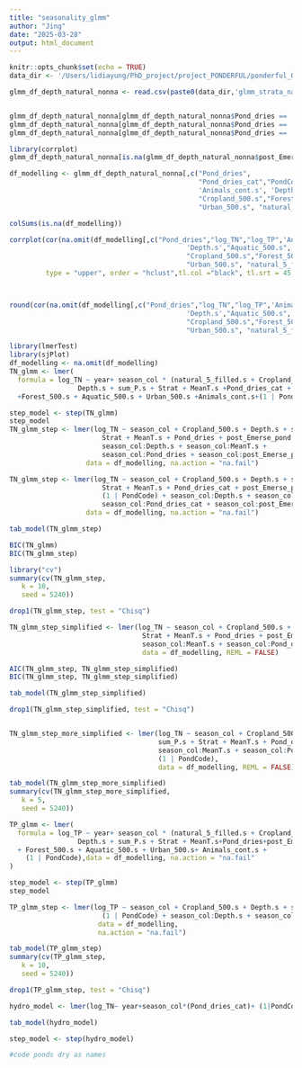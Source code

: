 ```yaml
---
title: "seasonality_glmm"
author: "Jing"
date: "2025-03-28"
output: html_document
---
```


```r
knitr::opts_chunk$set(echo = TRUE)
data_dir <- '/Users/lidiayung/PhD_project/project_PONDERFUL/ponderful_OUTPUT/ponderful_seasonility/'

glmm_df_depth_natural_nonna <- read.csv(paste0(data_dir,'glmm_strata_natural_5_filleds.csv'))


glmm_df_depth_natural_nonna[glmm_df_depth_natural_nonna$Pond_dries == '0','Pond_dries_cat'] = 'Permernant'
glmm_df_depth_natural_nonna[glmm_df_depth_natural_nonna$Pond_dries == '1','Pond_dries_cat'] = 'Semi-P'
glmm_df_depth_natural_nonna[glmm_df_depth_natural_nonna$Pond_dries == '2','Pond_dries_cat'] = 'Temporaty'

```


```r
library(corrplot)
glmm_df_depth_natural_nonna[is.na(glmm_df_depth_natural_nonna$post_Emerse_pond.s),]

df_modelling <- glmm_df_depth_natural_nonna[,c("Pond_dries",
                                               "Pond_dries_cat","PondCode","Country","season_col","year","log_TN","log_TP",
                                               'Animals_cont.s', 'Depth.s',"Aquatic_500.s",
                                               "Cropland_500.s","Forest_500.s","Pastures.and.open.nature_500.s" ,
                                               "Urban_500.s", "natural_5_filled.s","MeanT.s","sum_P.s","post_Emerse_pond.s","Strat")]

colSums(is.na(df_modelling))

corrplot(cor(na.omit(df_modelling[,c("Pond_dries","log_TN","log_TP",'Animals_cont.s',
                                            'Depth.s',"Aquatic_500.s",
                                            "Cropland_500.s","Forest_500.s","Pastures.and.open.nature_500.s" ,
                                            "Urban_500.s", "natural_5_filled.s","MeanT.s","sum_P.s")])), 
         type = "upper", order = "hclust",tl.col ="black", tl.srt = 45 )



round(cor(na.omit(df_modelling[,c("Pond_dries","log_TN","log_TP",'Animals_cont.s',
                                            'Depth.s',"Aquatic_500.s",
                                            "Cropland_500.s","Forest_500.s","Pastures.and.open.nature_500.s" ,
                                            "Urban_500.s", "natural_5_filled.s","MeanT.s","sum_P.s")]),2))

```


```r
library(lmerTest)
library(sjPlot)
df_modelling <- na.omit(df_modelling)
TN_glmm <- lmer(
  formula = log_TN ~ year+ season_col * (natural_5_filled.s + Cropland_500.s + 
                 Depth.s + sum_P.s + Strat + MeanT.s +Pond_dries_cat + post_Emerse_pond.s) 
  +Forest_500.s + Aquatic_500.s + Urban_500.s +Animals_cont.s+(1 | PondCode), data = df_modelling, na.action = "na.fail")

step_model <- step(TN_glmm)
step_model
TN_glmm_step <- lmer(log_TN ~ season_col + Cropland_500.s + Depth.s + sum_P.s + 
                       Strat + MeanT.s + Pond_dries + post_Emerse_pond.s + (1 | PondCode) + 
                       season_col:Depth.s + season_col:MeanT.s + 
                       season_col:Pond_dries + season_col:post_Emerse_pond.s,
                   data = df_modelling, na.action = "na.fail")

TN_glmm_step <- lmer(log_TN ~ season_col + Cropland_500.s + Depth.s + sum_P.s + 
                       Strat + MeanT.s + Pond_dries_cat + post_Emerse_pond.s + 
                       (1 | PondCode) + season_col:Depth.s + season_col:MeanT.s + 
                       season_col:Pond_dries_cat + season_col:post_Emerse_pond.s,
                   data = df_modelling, na.action = "na.fail")

tab_model(TN_glmm_step)

BIC(TN_glmm)
BIC(TN_glmm_step)

library("cv")
summary(cv(TN_glmm_step,
   k = 10,
   seed = 5240))

drop1(TN_glmm_step, test = "Chisq")

TN_glmm_step_simplified <- lmer(log_TN ~ season_col + Cropland_500.s + Depth.s + sum_P.s +
                                 Strat + MeanT.s + Pond_dries + post_Emerse_pond.s +
                                 season_col:MeanT.s + season_col:Pond_dries + (1 | PondCode),
                                 data = df_modelling, REML = FALSE)

AIC(TN_glmm_step, TN_glmm_step_simplified)
BIC(TN_glmm_step, TN_glmm_step_simplified)

tab_model(TN_glmm_step_simplified)

drop1(TN_glmm_step_simplified, test = "Chisq")


TN_glmm_step_more_simplified <- lmer(log_TN ~ season_col + Cropland_500.s + Depth.s + 
                                     sum_P.s + Strat + MeanT.s + Pond_dries + 
                                     season_col:MeanT.s + season_col:Pond_dries + 
                                     (1 | PondCode), 
                                     data = df_modelling, REML = FALSE)

tab_model(TN_glmm_step_more_simplified)
summary(cv(TN_glmm_step_more_simplified,
   k = 5,
   seed = 5240))
```


```r

TP_glmm <- lmer(
  formula = log_TP ~ year+ season_col * (natural_5_filled.s + Cropland_500.s + 
                 Depth.s + sum_P.s + Strat + MeanT.s+Pond_dries+post_Emerse_pond.s) 
  + Forest_500.s + Aquatic_500.s + Urban_500.s+ Animals_cont.s + 
    (1 | PondCode),data = df_modelling, na.action = "na.fail"
)

step_model <- step(TP_glmm)
step_model

TP_glmm_step <- lmer(log_TP ~ season_col + Cropland_500.s + Depth.s + sum_P.s + Forest_500.s + 
                       (1 | PondCode) + season_col:Depth.s + season_col:sum_P.s,
                      data = df_modelling,
                      na.action = "na.fail")

tab_model(TP_glmm_step)
summary(cv(TP_glmm_step,
   k = 10,
   seed = 5240))

drop1(TP_glmm_step, test = "Chisq")


```


```r

hydro_model <- lmer(log_TN~ year+season_col*(Pond_dries_cat)+ (1|PondCode),data = df_modelling, na.action = "na.fail" )

tab_model(hydro_model)

step_model <- step(hydro_model)

#code ponds dry as names
```

